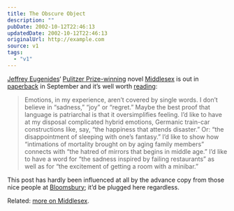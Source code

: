 ```yaml
---
title: The Obscure Object
description: ""
pubDate: 2002-10-12T22:46:13
updatedDate: 2002-10-12T22:46:13
originalUrl: http://example.com
source: v1
tags:
  - "v1"
---
```


[Jeffrey Eugenides][1]&#8216; [Pulitzer Prize-winning][2] novel [Middlesex][3] is out in [paperback][4] in September and it&#8217;s well worth [reading][5]:

> Emotions, in my experience, aren&#8217;t covered by single words. I don&#8217;t believe in &#8220;sadness,&#8221; &#8220;joy&#8221; or &#8220;regret.&#8221; Maybe the best proof that language is patriarchal is that it oversimplifies feeling. I&#8217;d like to have at my disposal complicated hybrid emotions, Germanic train-car constructions like, say, &#8220;the happiness that attends disaster.&#8221; Or: &#8220;the disappointment of sleeping with one&#8217;s fantasy.&#8221; I&#8217;d like to show how &#8220;intimations of mortality brought on by aging family members&#8221; connects with &#8220;the hatred of mirrors that begins in middle age.&#8221; I&#8217;d like to have a word for &#8220;the sadness inspired by failing restaurants&#8221; as well as for &#8220;the excitement of getting a room with a minibar.&#8221;

This post has hardly been influenced at all by the advance copy from those nice people at [Bloomsbury][6]; it&#8217;d be plugged here regardless.

Related: [more on Middlesex][7].

[1]: http://www.jeffreyeugenides.com/
[2]: http://www.pulitzer.org/year/2003/fiction/ "The Pulitzer Prize Winners 2003: Fiction"
[3]: http://www.amazon.co.uk/exec/obidos/ASIN/0747560234/ohsky "Amazon.co.uk: Jeffrey Eugenides' Middlesex (hardcover)"
[4]: http://www.amazon.co.uk/exec/obidos/ASIN/0747561621/ohsky "Amazon.co.uk: Jeffrey Eugenides' Middlesex (paperback)"
[5]: http://www.bloomsburymagazine.com/Authors/microsite.asp?id=214&section=1&aid=472 "Bloomsbury: 'Home movies' - an extract from Middlesex"
[6]: http://www.bloomsbury.com/
[7]: http://anglepoised.com/weblog/entry/000233/ "anglepoised: Clouds Up"
